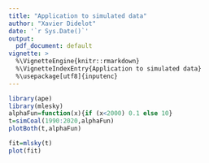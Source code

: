 ```yaml
---
title: "Application to simulated data"
author: "Xavier Didelot"
date: '`r Sys.Date()`'
output:
  pdf_document: default
vignette: >
  %\VignetteEngine{knitr::rmarkdown}
  %\VignetteIndexEntry{Application to simulated data}
  %\usepackage[utf8]{inputenc}
---
```


```r
library(ape)
library(mlesky)
alphaFun=function(x){if (x<2000) 0.1 else 10}
t=simCoal(1990:2020,alphaFun)
plotBoth(t,alphaFun)
```



```r
fit=mlsky(t)
plot(fit)
```